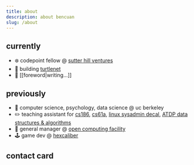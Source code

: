 ```yaml
---
title: about
description: about bencuan
slug: /about
---
```



## currently
 - :snowflake: codepoint fellow @ [sutter hill ventures](https://jeffburke.substack.com/p/sutter-hill-ventures-the-silent-builders)
 - :turtle: building [turtlenet](https://tsh.sh)
 - :memo: [[foreword|writing...]]

## previously
 - :bear: computer science, psychology, data science @ uc berkeley
 - :pencil2: teaching assistant for [cs186](https://cs186berkeley.net), [cs61a](https://cs61a.org), [linux sysadmin decal](https://decal.ocf.io), [ATDP data structures & algorithms](https://atdp.berkeley.edu)
 - :penguin: general manager @ [open computing facility](https://ocf.io)
 - :joystick: game dev @ [hexcaliber](https://hexcaliber.dev)

## contact card

<ContactCard />
